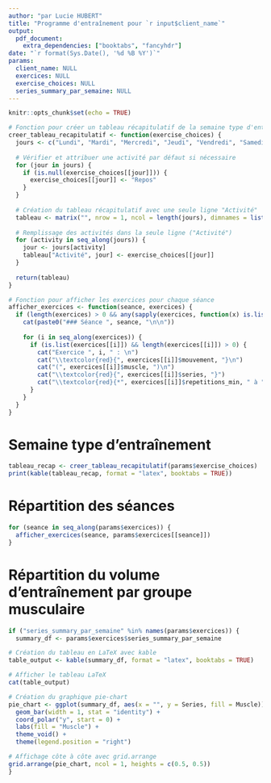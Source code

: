 ```yaml
---
author: "par Lucie HUBERT"
title: "Programme d'entraînement pour `r input$client_name`"
output:
  pdf_document:
    extra_dependencies: ["booktabs", "fancyhdr"]
date: "`r format(Sys.Date(), '%d %B %Y')`"
params:
  client_name: NULL
  exercices: NULL
  exercise_choices: NULL
  series_summary_par_semaine: NULL
---
```


```r
knitr::opts_chunk$set(echo = TRUE)

# Fonction pour créer un tableau récapitulatif de la semaine type d'entraînement
creer_tableau_recapitulatif <- function(exercise_choices) {
  jours <- c("Lundi", "Mardi", "Mercredi", "Jeudi", "Vendredi", "Samedi", "Dimanche")
  
  # Vérifier et attribuer une activité par défaut si nécessaire
  for (jour in jours) {
    if (is.null(exercise_choices[[jour]])) {
      exercise_choices[[jour]] <- "Repos"
    }
  }
  
  # Création du tableau récapitulatif avec une seule ligne "Activité"
  tableau <- matrix("", nrow = 1, ncol = length(jours), dimnames = list("Activité", jours))
  
  # Remplissage des activités dans la seule ligne ("Activité")
  for (activity in seq_along(jours)) {
    jour <- jours[activity]
    tableau["Activité", jour] <- exercise_choices[[jour]]
  }
  
  return(tableau)
}

# Fonction pour afficher les exercices pour chaque séance
afficher_exercices <- function(seance, exercices) {
  if (length(exercices) > 0 && any(sapply(exercices, function(x) is.list(x) && length(x) > 0))) {
    cat(paste0("### Séance ", seance, "\n\n"))
    
    for (i in seq_along(exercices)) {
      if (is.list(exercices[[i]]) && length(exercices[[i]]) > 0) {
        cat("Exercice ", i, " : \n")
        cat("\\textcolor{red}{", exercices[[i]]$mouvement, "}\n")
        cat("(", exercices[[i]]$muscle, ")\n")
        cat("\\textcolor{red}{", exercices[[i]]$series, "}")
        cat("\\textcolor{red}{*", exercices[[i]]$repetitions_min, " à ", exercices[[i]]$repetitions_max, " répétitions}\n\n")
      }
    }
  }
}
```

# Semaine type d'entraînement
```r
tableau_recap <- creer_tableau_recapitulatif(params$exercise_choices)
print(kable(tableau_recap, format = "latex", booktabs = TRUE))
```

# Répartition des séances
```r
for (seance in seq_along(params$exercices)) {
  afficher_exercices(seance, params$exercices[[seance]])
}
```

# Répartition du volume d'entraînement par groupe musculaire
```r
if ("series_summary_par_semaine" %in% names(params$exercices)) {
  summary_df <- params$exercices$series_summary_par_semaine

# Création du tableau en LaTeX avec kable
table_output <- kable(summary_df, format = "latex", booktabs = TRUE)

# Afficher le tableau LaTeX
cat(table_output)

# Création du graphique pie-chart
pie_chart <- ggplot(summary_df, aes(x = "", y = Series, fill = Muscle)) +
  geom_bar(width = 1, stat = "identity") +
  coord_polar("y", start = 0) +
  labs(fill = "Muscle") +
  theme_void() +
  theme(legend.position = "right")

# Affichage côte à côte avec grid.arrange
grid.arrange(pie_chart, ncol = 1, heights = c(0.5, 0.5))
}
```
